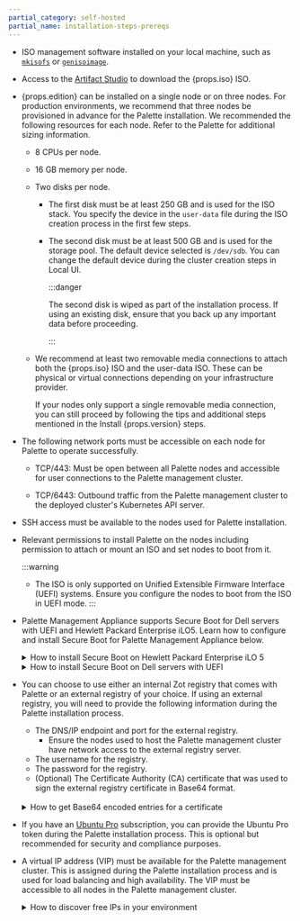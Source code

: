 ```yaml
---
partial_category: self-hosted
partial_name: installation-steps-prereqs
---
```


- ISO management software installed on your local machine, such as [`mkisofs`](https://linux.die.net/man/8/mkisofs) or [`genisoimage`](https://linux.die.net/man/1/genisoimage).

- Access to the [Artifact Studio](https://artifact-studio.spectrocloud.com/) to download the {props.iso} ISO.

- {props.edition} can be installed on a single node or on three nodes. For production environments, we recommend that three nodes be provisioned in advance for the Palette installation. We recommended the following
  resources for each node. Refer to the Palette <PaletteVertexUrlMapper edition={props.edition} text="Size Guidelines" palettePath="/install-palette#size-guidelines" vertexPath="/install-palette-vertex#size-guidelines"/> for additional sizing information.

  - 8 CPUs per node.

  - 16 GB memory per node.

  - Two disks per node.

    - The first disk must be at least 250 GB and is used for the ISO stack. You specify the device in the `user-data` file during the ISO creation process in the first few steps.

    - The second disk must be at least 500 GB and is used for the storage pool. The default device selected is `/dev/sdb`. You can change the default device during the cluster creation steps in Local UI.

      :::danger

      The second disk is wiped as part of the installation process. If using an existing disk, ensure that you back up any important data before proceeding.

      :::

  - We recommend at least two removable media connections to attach both the {props.iso} ISO and the user-data ISO. These can be physical or virtual connections depending on your infrastructure provider.

    If your nodes only support a single removable media connection, you can still proceed by following the tips and additional steps mentioned in the Install {props.version} steps.

- The following network ports must be accessible on each node for Palette to operate successfully.

  - TCP/443: Must be open between all Palette nodes and accessible for user connections to the Palette management
    cluster.

  - TCP/6443: Outbound traffic from the Palette management cluster to the deployed cluster's Kubernetes API server.

- SSH access must be available to the nodes used for Palette installation.

- Relevant permissions to install Palette on the nodes including permission to attach or mount an ISO and set nodes to
  boot from it.

  :::warning

  - The ISO is only supported on Unified Extensible Firmware Interface (UEFI) systems. Ensure you configure the nodes to boot from the ISO in UEFI mode.
  :::

- Palette Management Appliance supports Secure Boot for Dell servers with UEFI and Hewlett Packard Enterprise iLO5. 
Learn how to configure and install Secure Boot for Palette Management Appliance below.

  <details>

  <summary> How to install Secure Boot on Hewlett Packard Enterprise iLO 5 </summary>

  Before you start, ensure that you have the `MOK.der` certificate file on your local computer and that you 
  have iLO 5 access with privileges to launch the remote console and change BIOS settings. 
  Reach out to your customer support representative if you do not have the `MOK.der` file.

  1. Power on or reboot the server. When prompted during Power-On Self-Test (POST), press **F9** to enter **System Utilities**.
  2. Select **System Configuration** and press **ENTER**.
  3. Select **BIOS/Platform Configuration (RBSU)** > **Server Security** > **Secure Boot Settings** > **Advanced Secure Boot Options**.
  4. Select **DB – Allowed Signatures Database** > **Enroll Signature**. If Secure Boot is currently enabled, the **Enroll Signature** option will be unavailable. Temporarily disable Secure Boot and repeat the process.
  5. Drag the `MOK.der` file from your desktop onto the iLO Remote Console window. iLO mounts it as a virtual USB device automatically.
  6. Confirm any prompts.
  7. Verify that the new entry appears under **DB – Allowed Signatures Database** > **View Signatures**.
  8. Press **ESC** to exit the menus until the **Save and Exit** option is available.
  9. Save the changes. Exit the menu and confirm to reboot the server.
  </details>

  <details>

  <summary> How to install Secure Boot on Dell servers with UEFI </summary>

  Before you start, ensure that you have the `MOK.der` certificate file on your local computer.
  Reach out to your customer support representative if you do not have the `MOK.der` file.

  1. Power on the server. Execute the following command to create a virtual CD/DVD drive containing an ISO file with the `MOK.der` certificate.
      
      ```
      mkisofs -output key.iso -volid cidata -joliet -rock MOK.der
      ```
      Alternatively, you can save the file to a FAT32-formatted USB drive.

  2. Reboot the server. When the Dell logo appears, press **F2**. The **System Setup** menu opens.
  3. Select **System BIOS** > **Boot Settings**.
  4. Ensure that the **Boot Mode** is set to **UEFI**.
  5. Press **ESC** to return to **Boot Settings**.
  6. Select **System Security** > **Secure Boot Settings**.
  7. Toggle **Secure Boot** to **Enabled** and **Secure Boot Policy** to **Custom**.
  8. Select **Secure Boot Custom Policy Settings** > **Authorized Signature Database (db)**.
  9. Select **Import New Entry**. Then, select the virtual CD/DVD drive or USB drive containing the `MOK.der` file.
  10. Save the changes. Press **ESC** to return to **Authorized Signature Database (db)**.
  11. Select **View Entries**. The `MOK.der` file shows in the database as **DRBD Module Signing**.
  12. Save the changes. Exit the menu and confirm to reboot the server.

  </details>

- You can choose to use either an internal Zot registry that comes with Palette or an external registry of your choice. If using an external registry, you will need to provide the following information during the Palette installation process.

  - The DNS/IP endpoint and port for the external registry.
    - Ensure the nodes used to host the Palette management cluster have network access to the external registry server.
  - The username for the registry.
  - The password for the registry.
  - (Optional) The Certificate Authority (CA) certificate that was used to sign the external registry certificate in Base64 format.

  <br />

  <details>

  <summary> How to get Base64 encoded entries for a certificate </summary>

  You can get the Base64 encoded entry from your certificate by using the following command. Replace `<certificate-file>` with the filename of your certificate file.

  ```bash
  base64 --wrap 0 <certificate-file>
  ```

  </details>

- If you have an [Ubuntu Pro](https://ubuntu.com/pro) subscription, you can provide the Ubuntu Pro token during the
  Palette installation process. This is optional but recommended for security and compliance purposes.

- A virtual IP address (VIP) must be available for the Palette management cluster. This is assigned during the Palette
  installation process and is used for load balancing and high availability. The VIP must be accessible to all nodes in
  the Palette management cluster.

  <details>

  <summary> How to discover free IPs in your environment </summary>

  You can discover free IPs in your environment by using a tool like `arping` or `nmap`. For example, you can issue the
  following command to probe a CIDR block for free IP addresses.

  ```bash
  nmap --unprivileged -sT -Pn 10.10.200.0/24
  ```

  This command will scan the CIDR block and output any hosts it finds.

  ```shell hideClipboard title="Example nmap output"
  Nmap scan report for test-worker-pool-cluster2-6655ab7a-tyuio.company.dev (10.10.200.2)
  Host is up.
  All 1000 scanned ports on test-worker-pool-cluster2-6655ab7a-tyuio.company.dev (10.10.200.2) are in ignored states.
  Not shown: 1000 filtered tcp ports (no-response)
  ```

  For any free IP addresses, you can use `arping` to double-check if the IP is available.

  ```bash title="Example arping command"
  arping -D -c 4 10.10.200.101
  ```

  ```shell hideClipboard title="Example arping output"
  ARPING 10.10.200.101 from 0.0.0.0 ens103
  Sent 4 probes (4 broadcast(s))
  Received 0 response(s)
  ```

  If you receive no responses like the example output above, the IP address is likely free.

  </details>